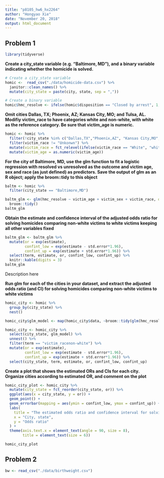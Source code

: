 ```yaml
---
title: "p8105_hw6_hx2264"
author: "Hongyao Xie"
date: "November 20, 2018"
output: html_document
---
```


## Problem 1

```r
library(tidyverse)
```

**Create a city_state variable (e.g. “Baltimore, MD”), and a binary variable indicating whether the homicide is solved.**

```r
# Create a city_state variable
homic <-  read_csv("./data/homicide-data.csv") %>% 
  janitor::clean_names() %>% 
  mutate(city_state = paste(city, state, sep = ",")) 

# Create a binary variable
homic$hmc_resolve <- ifelse(homic$disposition == "Closed by arrest", 1, 0)
```

**Omit cities Dallas, TX; Phoenix, AZ; Kansas City, MO; and Tulsa, AL. Modifiy victim_race to have categories white and non-white, with white as the reference category. Be sure that victim_age is numeric.**

```r
homic <- homic %>% 
  filter(!city_state %in% c("Dallas,TX","Phoenix,AZ", "Kansas City,MO", "Tulsa,AL")) %>%
  filter(victim_race != "Unkonwn") %>% 
  mutate(victim_race = fct_relevel(ifelse(victim_race == "White", "white", "non-white"), "white")) %>%
  mutate(victim_age = as.numeric(victim_age))
```

**For the city of Baltimore, MD, use the glm function to fit a logistic regression with resolved vs unresolved as the outcome and victim age, sex and race (as just defined) as predictors. Save the output of  glm as an R object; apply the broom::tidy to this object**

```r
baltm <- homic %>% 
  filter(city_state == "Baltimore,MD")

baltm_glm <- glm(hmc_resolve ~ victim_age + victim_sex + victim_race, data = baltm, family = binomial()) %>% 
  broom::tidy()
baltm_glm
```

**Obtain the estimate and confidence interval of the adjusted odds ratio for solving homicides comparing non-white victims to white victims keeping all other variables fixed**

```r
baltm_glm <- baltm_glm %>% 
  mutate(or = exp(estimate),
         confint_low = exp(estimate - std.error*1.96),
         confint_up = exp(estimate + std.error*1.96)) %>% 
  select(term, estimate, or, confint_low, confint_up) %>% 
  knitr::kable(digits = 3)
baltm_glm
```

Description here

**Run glm for each of the cities in your dataset, and extract the adjusted odds ratio (and CI) for solving homicides comparing non-white victims to white victims**

```r
homic_city <- homic %>% 
  group_by(city_state) %>% 
  nest()

homic_city$glm_model <- map(homic_city$data, ~broom::tidy(glm(hmc_resolve ~ victim_age + victim_sex + victim_race, data = .x, family = binomial()))) 

homic_city <- homic_city %>% 
  select(city_state, glm_model) %>% 
  unnest() %>%
  filter(term == "victim_racenon-white") %>% 
  mutate(or = exp(estimate),
         confint_low = exp(estimate - std.error*1.96),
         confint_up = exp(estimate + std.error*1.96)) %>% 
  select(city_state, term, estimate, or, confint_low, confint_up)

```

**Create a plot that shows the estimated ORs and CIs for each city. Organize cities according to estimated OR, and comment on the plot**

```r
homic_city_plot <- homic_city %>%
  mutate(city_state = fct_reorder(city_state, or)) %>% 
  ggplot(aes(x = city_state, y = or)) +
  geom_point() +
  geom_errorbar(mapping = aes(ymin = confint_low, ymax = confint_up)) + 
  labs(
    title = "The estimated odds ratio and confidence interval for solving homicides comparing non-white victims to white victims in each city",
    x = "City, state",
    y = "Odds ratio"
  ) +
  theme(axis.text.x = element_text(angle = 90, size = 8),
        title = element_text(size = 6)) 

homic_city_plot
```

## Problem 2

```r
bw <- read_csv("./data/birthweight.csv")
```























































